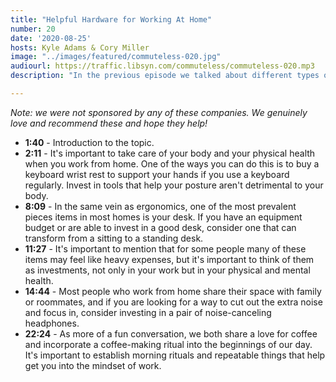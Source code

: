 ```yaml
---
title: "Helpful Hardware for Working At Home"
number: 20
date: '2020-08-25'
hosts: Kyle Adams & Cory Miller
image: "../images/featured/commuteless-020.jpg"
audiourl: https://traffic.libsyn.com/commuteless/commuteless-020.mp3
description: "In the previous episode we talked about different types of software we regularly use when working from home. Software is only half of the puzzle, and at some point you have to start thinking about the physical items you have to assist you in your work. In today's show we talk about the \"hardware\" we have to work from home better, even some of the not-so-obvious ones."

---
```


*Note: we were not sponsored by any of these companies. We genuinely love and recommend these and hope they help!*

- **1:40** - Introduction to the topic.
- **2:11** - It's important to take care of your body and your physical health when you work from home. One of the ways you can do this is to buy a keyboard wrist rest to support your hands if you use a keyboard regularly. Invest in tools that help your posture aren't detrimental to your body.
- **8:09** - In the same vein as ergonomics, one of the most prevalent pieces items in most homes is your desk. If you have an equipment budget or are able to invest in a good desk, consider one that can transform from a sitting to a standing desk.
- **11:27** - It's important to mention that for some people many of these items may feel like heavy expenses, but it's important to think of them as investments, not only in your work but in your physical and mental health.
- **14:44** - Most people who work from home share their space with family or roommates, and if you are looking for a way to cut out the extra noise and focus in, consider investing in a pair of noise-canceling headphones.
- **22:24** - As more of a fun conversation, we both share a love for coffee and incorporate a coffee-making ritual into the beginnings of our day. It's important to establish morning rituals and repeatable things that help get you into the mindset of work.